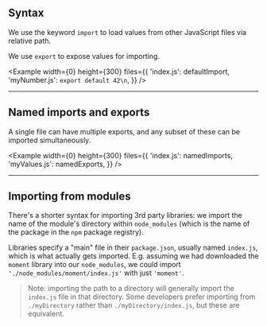 
## Syntax

We use the keyword `import` to load values from other JavaScript files via relative path.

We use `export` to expose values for importing.

<Example
  width={0}
  height={300}
  files={{
    'index.js': defaultImport,
    'myNumber.js': `export default 42\n`,
  }}
/>

---

## Named imports and exports

A single file can have multiple exports, and any subset of these can be imported simultaneously.

<Example
  width={0}
  height={300}
  files={{
    'index.js': namedImports,
    'myValues.js': namedExports,
  }}
/>

---

## Importing from modules

There's a shorter syntax for importing 3rd party libraries: we import the name of the module's directory within `node_modules` (which is the name of the package in the `npm` package registry).

Libraries specify a "main" file in their `package.json`, usually named `index.js`, which is what actually gets imported. E.g. assuming we had downloaded the `moment` library into our `node_modules`, we could import `'./node_modules/moment/index.js'` with just `'moment'`.

> Note: importing the path to a directory will generally import the `index.js` file in that directory. Some developers prefer importing from `./myDirectory` rather than `./myDirectory/index.js`, but these are equivalent.

<Example
  title="Importing a library"
  width={0}
  height={300}
  code={momentExample}
  vendorComponents={[moment]}
/>
